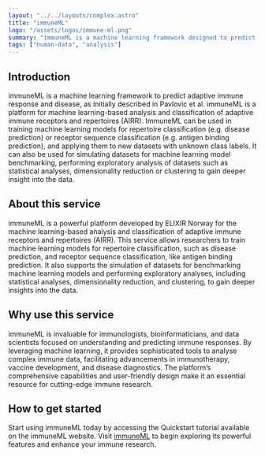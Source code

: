 ```yaml
---
layout: "../../layouts/complex.astro"
title: "immuneML"
logo: "/assets/logos/immune-ml.png"
summary: "immuneML is a machine learning framework designed to predict adaptive immune responses and diseases using advanced computational techniques."
tags: ["human-data", "analysis"]
---
```


## Introduction

immuneML is a machine learning framework to predict adaptive immune response and disease, as initially described in Pavlovic et al. immuneML is a platform for machine learning-based analysis and classification of adaptive immune receptors and repertoires (AIRR). ImmuneML can be used in training machine learning models for repertoire classification (e.g. disease prediction) or receptor sequence classification (e.g. antigen binding prediction), and applying them to new datasets with unknown class labels. It can also be used for simulating datasets for machine learning model benchmarking, performing exploratory analysis of datasets such as statistical analyses, dimensionality reduction or clustering to gain deeper insight into the data.

## About this service

immuneML is a powerful platform developed by ELIXIR Norway for the machine learning-based analysis and classification of adaptive immune receptors and repertoires (AIRR). This service allows researchers to train machine learning models for repertoire classification, such as disease prediction, and receptor sequence classification, like antigen binding prediction. It also supports the simulation of datasets for benchmarking machine learning models and performing exploratory analyses, including statistical analyses, dimensionality reduction, and clustering, to gain deeper insights into the data.

## Why use this service

immuneML is invaluable for immunologists, bioinformaticians, and data scientists focused on understanding and predicting immune responses. By leveraging machine learning, it provides sophisticated tools to analyse complex immune data, facilitating advancements in immunotherapy, vaccine development, and disease diagnostics. The platform’s comprehensive capabilities and user-friendly design make it an essential resource for cutting-edge immune research.

## How to get started

Start using immuneML today by accessing the Quickstart tutorial available on the immuneML website. Visit [immuneML](https://immuneml.uio.no/) to begin exploring its powerful features and enhance your immune research.
